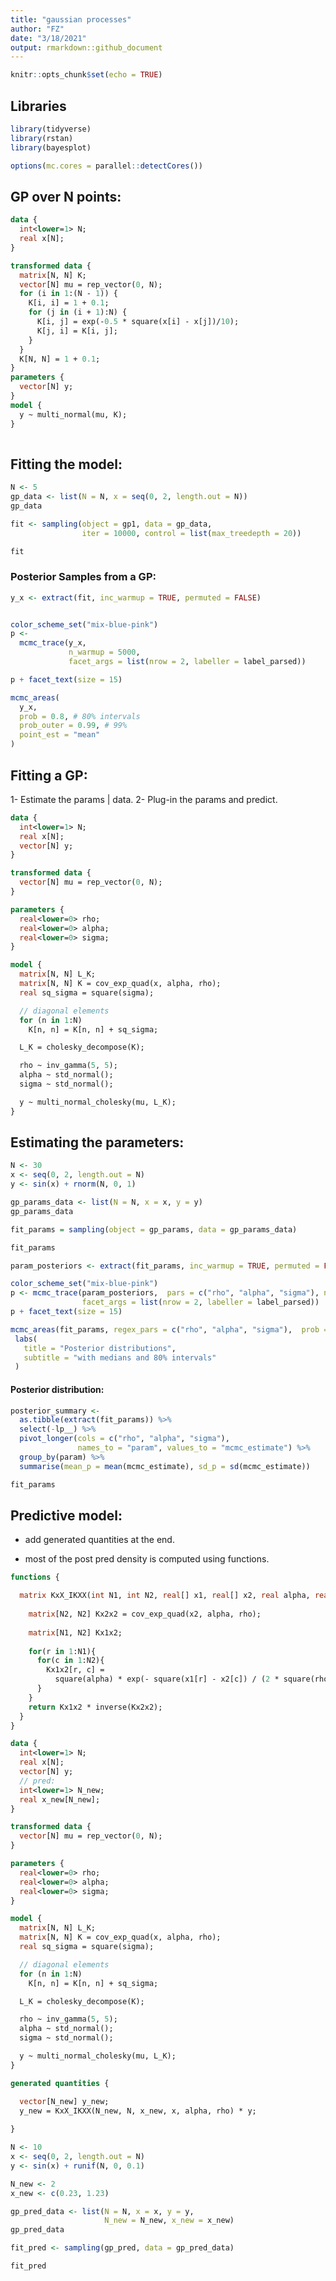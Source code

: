 ```yaml
---
title: "gaussian processes"
author: "FZ"
date: "3/18/2021"
output: rmarkdown::github_document
---
```


```r
knitr::opts_chunk$set(echo = TRUE)
```

## Libraries

```r
library(tidyverse)
library(rstan)
library(bayesplot)

options(mc.cores = parallel::detectCores())

```

## GP over N points:

```stan

data {
  int<lower=1> N;
  real x[N];
}

transformed data {
  matrix[N, N] K;
  vector[N] mu = rep_vector(0, N);
  for (i in 1:(N - 1)) {
    K[i, i] = 1 + 0.1;
    for (j in (i + 1):N) {
      K[i, j] = exp(-0.5 * square(x[i] - x[j])/10);
      K[j, i] = K[i, j];
    }
  }
  K[N, N] = 1 + 0.1;
}
parameters {
  vector[N] y;
}
model {
  y ~ multi_normal(mu, K);
}
  
```


## Fitting the model:


```r
N <- 5
gp_data <- list(N = N, x = seq(0, 2, length.out = N))
gp_data

fit <- sampling(object = gp1, data = gp_data, 
                iter = 10000, control = list(max_treedepth = 20))

```

```r

fit

```


### Posterior Samples from a GP:

```r

y_x <- extract(fit, inc_warmup = TRUE, permuted = FALSE)


color_scheme_set("mix-blue-pink")
p <- 
  mcmc_trace(y_x,  
             n_warmup = 5000,
             facet_args = list(nrow = 2, labeller = label_parsed))

p + facet_text(size = 15)

mcmc_areas(
  y_x, 
  prob = 0.8, # 80% intervals
  prob_outer = 0.99, # 99%
  point_est = "mean"
)

```

## Fitting a GP:

1- Estimate the params | data.
2- Plug-in the params and predict.

```stan

data {
  int<lower=1> N;
  real x[N];
  vector[N] y;
}

transformed data {
  vector[N] mu = rep_vector(0, N);
}

parameters {
  real<lower=0> rho;
  real<lower=0> alpha;
  real<lower=0> sigma;
}

model {
  matrix[N, N] L_K;
  matrix[N, N] K = cov_exp_quad(x, alpha, rho);
  real sq_sigma = square(sigma);

  // diagonal elements
  for (n in 1:N)
    K[n, n] = K[n, n] + sq_sigma;

  L_K = cholesky_decompose(K);

  rho ~ inv_gamma(5, 5);
  alpha ~ std_normal();
  sigma ~ std_normal();

  y ~ multi_normal_cholesky(mu, L_K);
}

```


## Estimating the parameters:


```r

N <- 30
x <- seq(0, 2, length.out = N)
y <- sin(x) + rnorm(N, 0, 1)

gp_params_data <- list(N = N, x = x, y = y)
gp_params_data

fit_params = sampling(object = gp_params, data = gp_params_data)

```

```r

fit_params

```

```r

param_posteriors <- extract(fit_params, inc_warmup = TRUE, permuted = FALSE)

color_scheme_set("mix-blue-pink")
p <- mcmc_trace(param_posteriors,  pars = c("rho", "alpha", "sigma"), n_warmup = 300,
                facet_args = list(nrow = 2, labeller = label_parsed))
p + facet_text(size = 15)
```

```r

mcmc_areas(fit_params, regex_pars = c("rho", "alpha", "sigma"),  prob = 0.8) +
 labs(
   title = "Posterior distributions",
   subtitle = "with medians and 80% intervals"
 )

```

#### Posterior distribution:


```r

posterior_summary <-
  as.tibble(extract(fit_params)) %>%
  select(-lp__) %>%
  pivot_longer(cols = c("rho", "alpha", "sigma"), 
               names_to = "param", values_to = "mcmc_estimate") %>%
  group_by(param) %>%
  summarise(mean_p = mean(mcmc_estimate), sd_p = sd(mcmc_estimate))

fit_params

```

## Predictive model:

- add generated quantities at the end.

- most of the post pred density is computed using functions.

```stan

functions {

  matrix KxX_IKXX(int N1, int N2, real[] x1, real[] x2, real alpha, real rho){
  
    matrix[N2, N2] Kx2x2 = cov_exp_quad(x2, alpha, rho);
    
    matrix[N1, N2] Kx1x2;
    
    for(r in 1:N1){
      for(c in 1:N2){
        Kx1x2[r, c] = 
          square(alpha) * exp(- square(x1[r] - x2[c]) / (2 * square(rho)));
      }
    }
    return Kx1x2 * inverse(Kx2x2);
  }
}

data {
  int<lower=1> N;
  real x[N];
  vector[N] y;
  // pred:
  int<lower=1> N_new;
  real x_new[N_new];
}

transformed data {
  vector[N] mu = rep_vector(0, N);
}

parameters {
  real<lower=0> rho;
  real<lower=0> alpha;
  real<lower=0> sigma;
}

model {
  matrix[N, N] L_K;
  matrix[N, N] K = cov_exp_quad(x, alpha, rho);
  real sq_sigma = square(sigma);

  // diagonal elements
  for (n in 1:N)
    K[n, n] = K[n, n] + sq_sigma;

  L_K = cholesky_decompose(K);

  rho ~ inv_gamma(5, 5);
  alpha ~ std_normal();
  sigma ~ std_normal();

  y ~ multi_normal_cholesky(mu, L_K);
}

generated quantities {

  vector[N_new] y_new;
  y_new = KxX_IKXX(N_new, N, x_new, x, alpha, rho) * y;
  
}

```

```r

N <- 10
x <- seq(0, 2, length.out = N)
y <- sin(x) + runif(N, 0, 0.1)

N_new <- 2
x_new <- c(0.23, 1.23)

gp_pred_data <- list(N = N, x = x, y = y, 
                     N_new = N_new, x_new = x_new)
gp_pred_data

fit_pred <- sampling(gp_pred, data = gp_pred_data)

```

```r

fit_pred

```

